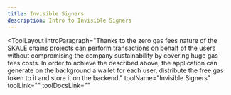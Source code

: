 ```yaml
---
title: Invisible Signers
description: Intro to Invisible Signers
---
```


<ToolLayout
    introParagraph="Thanks to the zero gas fees nature of the SKALE chains projects can perform transactions on behalf of the users without compromising the company sustainability by covering huge gas fees costs. In order to achieve the described above, the application can generate on the background a wallet for each user, distribute the free gas token to it and store it on the backend."
    toolName="Invisible Signers"
    toolLink=""
    toolDocsLink=""
>
</ToolLayout>